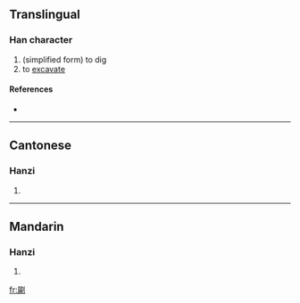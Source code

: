 ==Translingual==

===Han character===
{{Han char|rn=18|rad=刀|as=12|sn=14|four=|canj=尸月中弓 (SBLN)}}

# (simplified form) to dig
# to [[excavate]]

====References====
* {{Han ref|kx=0144.261|uh=3509|ud=13577}}

----

==Cantonese==

===Hanzi===
{{yue-hanzi|jyut=|y=chung2, juk1}}

# {{defn|Cantonese}}

----

==Mandarin==

===Hanzi===
{{cmn-hanzi|pin=[[zhú]] ([[zhu2]])|wg=chu<sup>2</sup>}}

# {{defn|Mandarin}}

[[fr:㔉]]